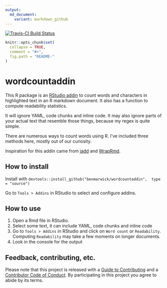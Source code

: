 ```yaml
---
output:
  md_document:
    variant: markdown_github
---
```


[![Travis-CI Build Status](https://travis-ci.org/benmarwick/wordcountaddin.svg?branch=master)](https://travis-ci.org/benmarwick/wordcountaddin)

<!-- README.md is generated from README.Rmd. Please edit that file -->

```r
knitr::opts_chunk$set(
  collapse = TRUE,
  comment = "#>",
  fig.path = "README-"
)
```

# wordcountaddin

This R package is an [RStudio addin](https://rstudio.github.io/rstudioaddins/) to count words and characters in highlighted text in an R markdown document. It also has a function to compute readability statistics. 

It will ignore YAML, code chunks and inline code. It may also ignore parts of your actual text that resemble those things, because my regex is quite simple.

There are numerous ways to count words using R. I've included three methods here, mostly out of our curiosity.

Inspiration for this addin came from [jadd](https://github.com/jennybc/jadd) and [WrapRmd](https://github.com/tjmahr/WrapRmd). 

## How to install

Install with `devtools::install_github("benmarwick/wordcountaddin",  type = "source")`

Go to `Tools > Addins` in RStudio to select and configure addins. 

## How to use

1. Open a Rmd file in RStudio.  
2. Select some text, it can include YAML, code chunks and inline code   
3. Go to `Tools > Addins` in RStudio and click on `Word count` or `Readability`. Computing `Readability` may take a few moments on longer documents.
4. Look in the console for the output   

## Feedback, contributing, etc.

Please note that this project is released with a [Guide to Contributing](CONTRIBUTING.md) and a [Contributor Code of Conduct](CONDUCT.md). By participating in this project you agree to abide by its terms.
